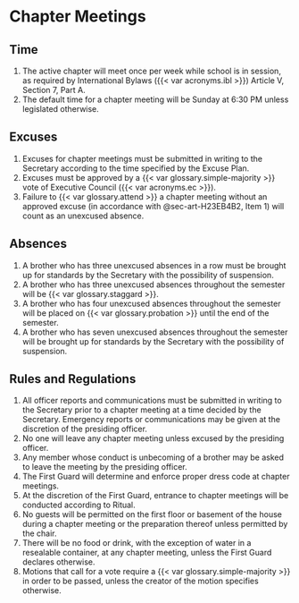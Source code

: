 # Chapter Meetings {#sec-art-R50R4PX6}

## Time {#sec-art-386EGZU4}

1. The active chapter will meet once per week while school is in session, as required by International Bylaws ({{< var acronyms.ibl >}}) Article V, Section 7, Part A.
1. The default time for a chapter meeting will be Sunday at 6:30 PM unless legislated otherwise.

## Excuses {#sec-art-H23EB4B2}

1. Excuses for chapter meetings must be submitted in writing to the Secretary according to the time specified by the Excuse Plan.
1. Excuses must be approved by a {{< var glossary.simple-majority >}} vote of Executive Council ({{< var acronyms.ec >}}).
1. Failure to {{< var glossary.attend >}} a chapter meeting without an approved excuse (in accordance with @sec-art-H23EB4B2, Item 1) will count as an unexcused absence.

## Absences {#sec-art-BUK07FVL}

1. A brother who has three unexcused absences in a row must be brought up for standards by the Secretary with the possibility of suspension.
1. A brother who has three unexcused absences throughout the semester will be {{< var glossary.staggard >}}.
1. A brother who has four unexcused absences throughout the semester will be placed on {{< var glossary.probation >}} until the end of the semester.
1. A brother who has seven unexcused absences throughout the semester will be brought up for standards by the Secretary with the possibility of suspension.

## Rules and Regulations {#sec-art-8XE7XCGC}

1. All officer reports and communications must be submitted in writing to the Secretary prior to a chapter meeting at a time decided by the Secretary. Emergency reports or communications may be given at the discretion of the presiding officer.
1. No one will leave any chapter meeting unless excused by the presiding officer.
1. Any member whose conduct is unbecoming of a brother may be asked to leave the meeting by the presiding officer.
1. The First Guard will determine and enforce proper dress code at chapter meetings.
1. At the discretion of the First Guard, entrance to chapter meetings will be conducted according to Ritual.
1. No guests will be permitted on the first floor or basement of the house during a chapter meeting or the preparation thereof unless permitted by the chair.
1. There will be no food or drink, with the exception of water in a resealable container, at any chapter meeting, unless the First Guard declares otherwise.
1. Motions that call for a vote require a {{< var glossary.simple-majority >}} in order to be passed, unless the creator of the motion specifies otherwise.
